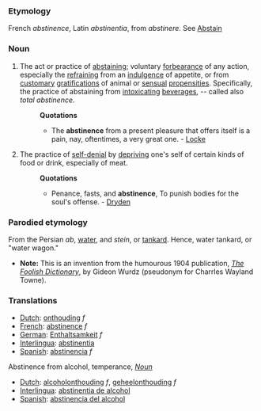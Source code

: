 ===Etymology===
French ''abstinence'', Latin ''abstinentia'', from ''abstinere''. See [[Abstain]]
===Noun=== 
#The act or practice of [[abstaining]]; voluntary [[forbearance]] of any action, especially the [[refraining]] from an [[indulgence]] of appetite, or from [[customary]] [[gratifications]] of animal or [[sensual]] [[propensities]]. Specifically, the practice of abstaining from [[intoxicating]] [[beverages]], -- called also ''total abstinence''.
#:'''Quotations'''
#:*The '''abstinence''' from a present pleasure that offers itself is a pain, nay, oftentimes, a very great one. - [[Locke]]
#The practice of [[self-denial]] by [[depriving]] one's self of certain kinds of food or drink, especially of meat.
#:'''Quotations'''
#:*Penance, fasts, and '''abstinence''', To punish bodies for the soul's offense. - [[Dryden]]
===Parodied etymology===
From the Persian ''ab'', [[water]], and ''stein'', or [[tankard]]. Hence, water tankard, or "water wagon."
*'''Note:'''  This is an invention from the humourous 1904 publication, ''[[The Foolish Dictionary]]'', by Gideon Wurdz (pseudonym for Charrles Wayland Towne).

===Translations===
*[[Dutch]]: [[onthouding]] ''f''
*[[French]]: [[abstinence]] ''f''
*[[German]]: [[Enthaltsamkeit]] ''f''
*[[Interlingua]]: [[abstinentia]]
*[[Spanish]]: [[abstinencia]] ''f''

Abstinence from alcohol, temperance, ''[[Noun]]''
*[[Dutch]]: [[alcoholonthouding]] ''f'', [[geheelonthouding]] ''f''
*[[Interlingua]]: [[abstinentia de alcohol]]
*[[Spanish]]: [[abstinencia del alcohol]]